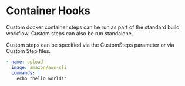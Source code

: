 # Container Hooks

Custom docker container steps can be run as part of the standard build workflow. Custom steps can
also be run standalone.

Custom steps can be specified via the CustomSteps parameter or via Custom Step files.

```yaml
- name: upload
  image: amazon/aws-cli
  commands: |
    echo "hello world!"
```
